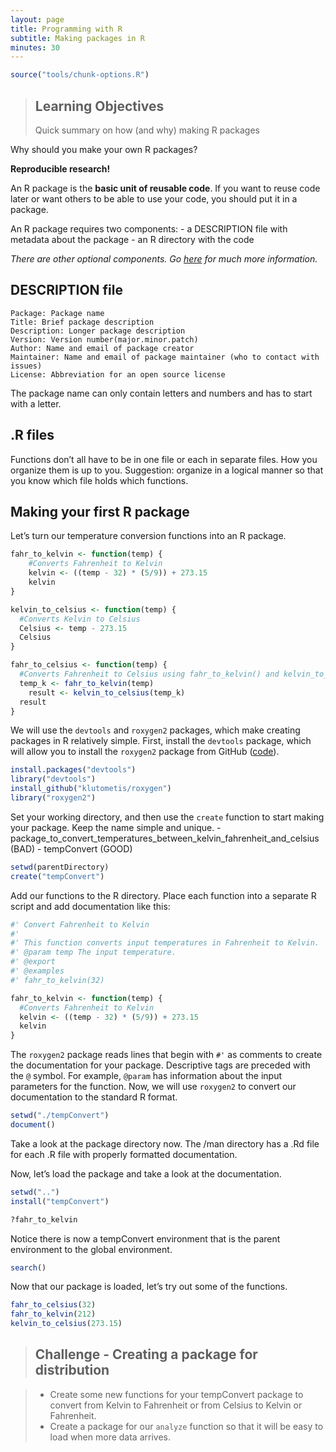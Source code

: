 ```yaml
---
layout: page
title: Programming with R
subtitle: Making packages in R
minutes: 30
---
```


```r
source("tools/chunk-options.R")
```

> ## Learning Objectives {.objectives}
>
> Quick summary on how (and why) making R packages

Why should you make your own R packages?

**Reproducible research!**

An R package is the **basic unit of reusable code**.
If you want to reuse code later or want others to be able to use your code, you should put it in a package.

An R package requires two components:
  - a DESCRIPTION file with metadata about the package
  - an R directory with the code

  *There are other optional components. Go [here](http://adv-r.had.co.nz/Package-basics.html) for much more information.*

DESCRIPTION file
----------------

    Package: Package name
    Title: Brief package description
    Description: Longer package description
    Version: Version number(major.minor.patch)
    Author: Name and email of package creator
    Maintainer: Name and email of package maintainer (who to contact with issues)
    License: Abbreviation for an open source license
    
The package name can only contain letters and numbers and has to start with a letter.

.R files
--------
Functions don't all have to be in one file or each in separate files.
How you organize them is up to you.
Suggestion: organize in a logical manner so that you know which file holds which functions.

Making your first R package
---------------------------

Let's turn our temperature conversion functions into an R package.

```r
fahr_to_kelvin <- function(temp) {
    #Converts Fahrenheit to Kelvin
    kelvin <- ((temp - 32) * (5/9)) + 273.15
    kelvin
}
```

```r
kelvin_to_celsius <- function(temp) {
  #Converts Kelvin to Celsius
  Celsius <- temp - 273.15
  Celsius
}
```

```r
fahr_to_celsius <- function(temp) {
  #Converts Fahrenheit to Celsius using fahr_to_kelvin() and kelvin_to_celsius()
  temp_k <- fahr_to_kelvin(temp)
	result <- kelvin_to_celsius(temp_k)
  result
}
```

We will use the `devtools` and `roxygen2` packages, which make creating packages in R relatively simple.
First, install the `devtools` package, which will allow you to install the `roxygen2` package from GitHub ([code][]).

[code]: https://github.com/klutometis/roxygen

```r
install.packages("devtools")
library("devtools")
install_github("klutometis/roxygen")
library("roxygen2")
```

Set your working directory, and then use the `create` function to start making your package.
Keep the name simple and unique.
  - package_to_convert_temperatures_between_kelvin_fahrenheit_and_celsius (BAD)
  - tempConvert (GOOD)

```r
setwd(parentDirectory)
create("tempConvert")
```

Add our functions to the R directory.
Place each function into a separate R script and add documentation like this:

```r
#' Convert Fahrenheit to Kelvin
#'
#' This function converts input temperatures in Fahrenheit to Kelvin.
#' @param temp The input temperature.
#' @export
#' @examples
#' fahr_to_kelvin(32)

fahr_to_kelvin <- function(temp) {
  #Converts Fahrenheit to Kelvin
  kelvin <- ((temp - 32) * (5/9)) + 273.15
  kelvin
}
```

The `roxygen2` package reads lines that begin with `#'` as comments to create the documentation for your package.
Descriptive tags are preceded with the `@` symbol. For example, `@param` has information about the input parameters for the function.
Now, we will use `roxygen2` to convert our documentation to the standard R format.

```r
setwd("./tempConvert")
document()
```

Take a look at the package directory now.
The /man directory has a .Rd file for each .R file with properly formatted documentation.

Now, let's load the package and take a look at the documentation.

```r
setwd("..")
install("tempConvert")

?fahr_to_kelvin
```

Notice there is now a tempConvert environment that is the parent environment to the global environment.

```r
search()
```

Now that our package is loaded, let's try out some of the functions.

```r
fahr_to_celsius(32)
fahr_to_kelvin(212)
kelvin_to_celsius(273.15)
```

> ## Challenge - Creating a package for distribution {.challenge}

> - Create some new functions for your tempConvert package to convert from Kelvin to Fahrenheit or from Celsius to Kelvin or Fahrenheit.
> - Create a package for our `analyze` function so that it will be easy to load when more data arrives.
